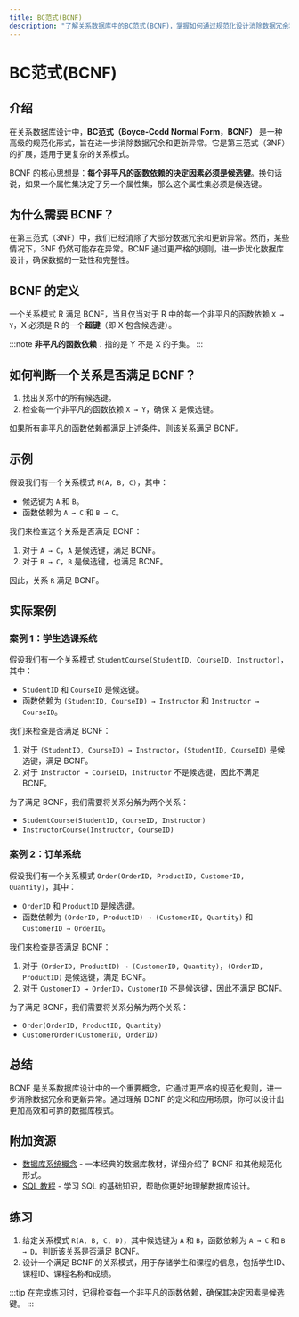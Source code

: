 ```yaml
---
title: BC范式(BCNF)
description: "了解关系数据库中的BC范式(BCNF)，掌握如何通过规范化设计消除数据冗余和异常。"
---
```


# BC范式(BCNF)

## 介绍

在关系数据库设计中，**BC范式（Boyce-Codd Normal Form，BCNF）** 是一种高级的规范化形式，旨在进一步消除数据冗余和更新异常。它是第三范式（3NF）的扩展，适用于更复杂的关系模式。

BCNF 的核心思想是：**每个非平凡的函数依赖的决定因素必须是候选键**。换句话说，如果一个属性集决定了另一个属性集，那么这个属性集必须是候选键。

## 为什么需要 BCNF？

在第三范式（3NF）中，我们已经消除了大部分数据冗余和更新异常。然而，某些情况下，3NF 仍然可能存在异常。BCNF 通过更严格的规则，进一步优化数据库设计，确保数据的一致性和完整性。

## BCNF 的定义

一个关系模式 R 满足 BCNF，当且仅当对于 R 中的每一个非平凡的函数依赖 `X → Y`，X 必须是 R 的一个**超键**（即 X 包含候选键）。

:::note
**非平凡的函数依赖**：指的是 Y 不是 X 的子集。
:::

## 如何判断一个关系是否满足 BCNF？

1. 找出关系中的所有候选键。
2. 检查每一个非平凡的函数依赖 `X → Y`，确保 X 是候选键。

如果所有非平凡的函数依赖都满足上述条件，则该关系满足 BCNF。

## 示例

假设我们有一个关系模式 `R(A, B, C)`，其中：

- 候选键为 `A` 和 `B`。
- 函数依赖为 `A → C` 和 `B → C`。

我们来检查这个关系是否满足 BCNF：

1. 对于 `A → C`，`A` 是候选键，满足 BCNF。
2. 对于 `B → C`，`B` 是候选键，也满足 BCNF。

因此，关系 `R` 满足 BCNF。

## 实际案例

### 案例 1：学生选课系统

假设我们有一个关系模式 `StudentCourse(StudentID, CourseID, Instructor)`，其中：

- `StudentID` 和 `CourseID` 是候选键。
- 函数依赖为 `(StudentID, CourseID) → Instructor` 和 `Instructor → CourseID`。

我们来检查是否满足 BCNF：

1. 对于 `(StudentID, CourseID) → Instructor`，`(StudentID, CourseID)` 是候选键，满足 BCNF。
2. 对于 `Instructor → CourseID`，`Instructor` 不是候选键，因此不满足 BCNF。

为了满足 BCNF，我们需要将关系分解为两个关系：

- `StudentCourse(StudentID, CourseID, Instructor)`
- `InstructorCourse(Instructor, CourseID)`

### 案例 2：订单系统

假设我们有一个关系模式 `Order(OrderID, ProductID, CustomerID, Quantity)`，其中：

- `OrderID` 和 `ProductID` 是候选键。
- 函数依赖为 `(OrderID, ProductID) → (CustomerID, Quantity)` 和 `CustomerID → OrderID`。

我们来检查是否满足 BCNF：

1. 对于 `(OrderID, ProductID) → (CustomerID, Quantity)`，`(OrderID, ProductID)` 是候选键，满足 BCNF。
2. 对于 `CustomerID → OrderID`，`CustomerID` 不是候选键，因此不满足 BCNF。

为了满足 BCNF，我们需要将关系分解为两个关系：

- `Order(OrderID, ProductID, Quantity)`
- `CustomerOrder(CustomerID, OrderID)`

## 总结

BCNF 是关系数据库设计中的一个重要概念，它通过更严格的规范化规则，进一步消除数据冗余和更新异常。通过理解 BCNF 的定义和应用场景，你可以设计出更加高效和可靠的数据库模式。

## 附加资源

- [数据库系统概念](https://www.db-book.com/) - 一本经典的数据库教材，详细介绍了 BCNF 和其他规范化形式。
- [SQL 教程](https://www.w3schools.com/sql/) - 学习 SQL 的基础知识，帮助你更好地理解数据库设计。

## 练习

1. 给定关系模式 `R(A, B, C, D)`，其中候选键为 `A` 和 `B`，函数依赖为 `A → C` 和 `B → D`。判断该关系是否满足 BCNF。
2. 设计一个满足 BCNF 的关系模式，用于存储学生和课程的信息，包括学生ID、课程ID、课程名称和成绩。

:::tip
在完成练习时，记得检查每一个非平凡的函数依赖，确保其决定因素是候选键。
:::